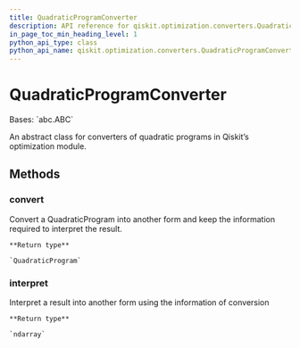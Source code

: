 ```yaml
---
title: QuadraticProgramConverter
description: API reference for qiskit.optimization.converters.QuadraticProgramConverter
in_page_toc_min_heading_level: 1
python_api_type: class
python_api_name: qiskit.optimization.converters.QuadraticProgramConverter
---
```


# QuadraticProgramConverter

<Class id="qiskit.optimization.converters.QuadraticProgramConverter" isDedicatedPage={true} github="https://github.com/qiskit-community/qiskit-aqua/tree/stable/0.9/qiskit/optimization/converters/quadratic_program_converter.py" signature="QuadraticProgramConverter" modifiers="class">
  Bases: `abc.ABC`

  An abstract class for converters of quadratic programs in Qiskit’s optimization module.

  ## Methods

  <span id="qiskit-optimization-converters-quadraticprogramconverter-convert" />

  ### convert

  <Function id="qiskit.optimization.converters.QuadraticProgramConverter.convert" signature="QuadraticProgramConverter.convert(problem)" modifiers="abstract">
    Convert a QuadraticProgram into another form and keep the information required to interpret the result.

    **Return type**

    `QuadraticProgram`
  </Function>

  <span id="qiskit-optimization-converters-quadraticprogramconverter-interpret" />

  ### interpret

  <Function id="qiskit.optimization.converters.QuadraticProgramConverter.interpret" signature="QuadraticProgramConverter.interpret(x)" modifiers="abstract">
    Interpret a result into another form using the information of conversion

    **Return type**

    `ndarray`
  </Function>
</Class>

